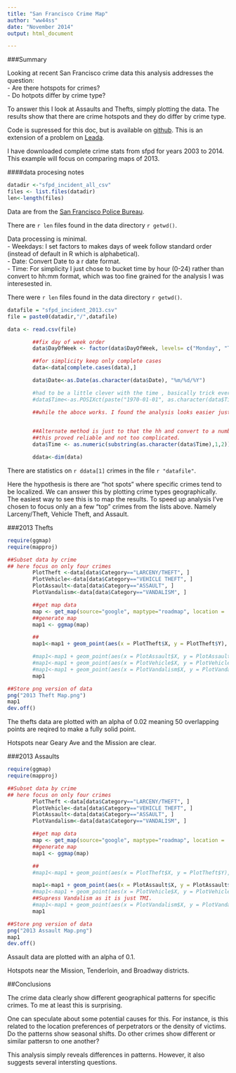 ```yaml
---
title: "San Francisco Crime Map"
author: "ww44ss"
date: "November 2014"
output: html_document

---
```


###Summary

Looking at recent San Francisco crime data this analysis addresses the question:  
- Are there hotspots for crimes?  
- Do hotpots differ by crime type?  

To answer this I look at Assaults and Thefts, simply plotting the data. The results show that there are crime hotspots and they do differ by crime type.   


Code is supressed for this doc, but is available on [github](https://github.com/ww44ss/Crime_Visualization_Challenge). This is an extension of a problem on [Leada](https://www.teamleada.com/).

I have downloaded complete crime stats from sfpd for years 2003 to 2014. This example will focus on comparing maps of 2013.


####data procesing notes


```r

datadir <-"sfpd_incident_all_csv"
files <- list.files(datadir)
len<-length(files)

```

Data are from the [San Francisco Police Bureau](https://data.sfgov.org/Public-Safety/Map-Crime-Incidents-Previous-Three-Months/gxxq-x39z). 

There are `r len` files found in the data directory `r getwd()`.  

Data processing is minimal.   
- Weekdays: I set factors to makes days of week follow standard order (instead of default in R which is alphabetical).  
- Date: Convert Date to a r date format.   
- Time: For simplicity I just chose to bucket time by hour (0-24) rather than convert to hh:mm format, which was too fine grained for the analysis I was interesested in. 

There were `r len` files found in the data directory `r getwd()`.  


```r

datafile = "sfpd_incident_2013.csv"
file = paste0(datadir,"/",datafile)    

data <- read.csv(file)

        ##fix day of week order
        data$DayOfWeek <- factor(data$DayOfWeek, levels= c("Monday", "Tuesday", "Wednesday", "Thursday", "Friday", "Saturday", "Sunday"))

        ##for simplicity keep only complete cases
        data<-data[complete.cases(data),]

        data$Date<-as.Date(as.character(data$Date), "%m/%d/%Y")

        #had to be a little clever with the time , basically trick everything to think it is the same day.
        #data$Time<-as.POSIXct(paste("1970-01-01", as.character(data$Time)), format="%Y-%m-%d %H:%M")

        ##while the aboce works. I found the analysis looks easier just hacking out the hour....
        

        ##Alternate method is just to that the hh and convert to a number.
        ##this proved reliable and not too complicated.
        data$Time <- as.numeric(substring(as.character(data$Time),1,2))

        ddata<-dim(data)

```

There are statistics on `r ddata[1]` crimes in the file `r "datafile"`.  
  

Here the hypothesis is there are "hot spots" where specific crimes tend to be localized. We can answer this by plotting crime types geographically. The easiest way to see this is to map the results. To speed up analysis I've chosen to focus only an a few "top" crimes from the lists above. Namely Larceny/Theft, Vehicle Theft,  and Assault.


###2013 Thefts

```r
require(ggmap)
require(mapproj)

##Subset data by crime
## here focus on only four crimes
        PlotTheft <-data[data$Category=="LARCENY/THEFT", ]
        PlotVehicle<-data[data$Category=="VEHICLE THEFT", ]
        PlotAssault<-data[data$Category=="ASSAULT", ] 
        PlotVandalism<-data[data$Category=="VANDALISM", ] 

        ##get map data
        map <- get_map(source="google", maptype="roadmap", location = 'San Francisco', zoom = 13)
        ##generate map
        map1 <- ggmap(map) 

        ## 
        map1<-map1 + geom_point(aes(x = PlotTheft$X, y = PlotTheft$Y), data = PlotTheft, alpha = .02, color="slateblue2", size = 2)

        #map1<-map1 + geom_point(aes(x = PlotAssault$X, y = PlotAssault$Y), data = PlotAssault, alpha = .1, color="tomato2", size = 3.5)
        #map1<-map1 + geom_point(aes(x = PlotVehicle$X, y = PlotVehicle$Y), data = PlotVehicle, alpha = .1, color="springgreen4", size = 3)
        #map1<-map1 + geom_point(aes(x = PlotVandalism$X, y = PlotVandalism$Y), data = PlotVandalism, alpha = .2, color="orange", size = 3)
        map1

##Store png version of data
png("2013 Theft Map.png")
map1
dev.off()

```

The thefts data are plotted with an alpha of 0.02 meaning 50 overlapping points are reqired to make a fully solid point. 

Hotspots near Geary Ave and the Mission are clear. 


###2013 Assaults


```r
require(ggmap)
require(mapproj)

##Subset data by crime
## here focus on only four crimes
        PlotTheft <-data[data$Category=="LARCENY/THEFT", ]
        PlotVehicle<-data[data$Category=="VEHICLE THEFT", ]
        PlotAssault<-data[data$Category=="ASSAULT", ] 
        PlotVandalism<-data[data$Category=="VANDALISM", ] 

        ##get map data
        map <- get_map(source="google", maptype="roadmap", location = 'San Francisco', zoom = 13)
        ##generate map
        map1 <- ggmap(map) 

        ## 
        #map1<-map1 + geom_point(aes(x = PlotTheft$X, y = PlotTheft$Y), data = PlotTheft, alpha = .1, color="slateblue2", size = 3.5)

        map1<-map1 + geom_point(aes(x = PlotAssault$X, y = PlotAssault$Y), data = PlotAssault, alpha = .1, color="tomato2", size = 2)
        #map1<-map1 + geom_point(aes(x = PlotVehicle$X, y = PlotVehicle$Y), data = PlotVehicle, alpha = .1, color="springgreen4", size = 3)
        ##Supress Vandalism as it is just TMI.
        #map1<-map1 + geom_point(aes(x = PlotVandalism$X, y = PlotVandalism$Y), data = PlotVandalism, alpha = .2, color="orange", size = 3)
        map1

##Store png version of data
png("2013 Assault Map.png")
map1
dev.off()

```

Assault data are plotted with an alpha of 0.1.  

Hotspots near the Mission, Tenderloin, and Broadway districts.

##Conclusions

The crime data clearly show different geographical patterns for specific crimes. To me at least this is surprising. 

One can speculate about some potential causes for this. For instance, is this related to the location preferences of perpetrators or the density of victims. Do the patterns show seasonal shifts. Do other crimes show different or similar pattersn to one another?

This analysis simply reveals differences in patterns. However, it also suggests several intersting questions. 






